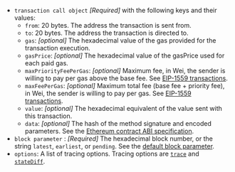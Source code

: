 - `transaction call object` _[Required]_ with the following keys and their values:
  - `from`: 20 bytes. The address the transaction is sent from.
  - `to`: 20 bytes. The address the transaction is directed to.
  - `gas`: _[optional]_ The hexadecimal value of the gas provided for the transaction execution. <!-- (Did not quite get what this means. Commenting out to avoid confusion for now.) `eth_call` consumes zero gas, but this parameter may be needed by some executions. -->
  - `gasPrice`: _[optional]_ The hexadecimal value of the gasPrice used for each paid gas.
  - `maxPriorityFeePerGas`: _[optional]_ Maximum fee, in Wei, the sender is willing to pay per gas above the base fee.
    See [EIP-1559 transactions](../../../concepts/transaction-types.md#eip-1559-transactions).
  - `maxFeePerGas`: _[optional]_ Maximum total fee (base fee + priority fee), in Wei, the sender is willing to pay per gas.
    See [EIP-1559 transactions](../../concepts/transaction-types.md#eip-1559-transactions).
  - `value`: _[optional]_ The hexadecimal equivalent of the value sent with this transaction.
  - `data`: _[optional]_ The hash of the method signature and encoded parameters. See the
    [Ethereum contract ABI specification](https://docs.soliditylang.org/en/latest/abi-spec.html).
- `block parameter` : _[Required]_ The hexadecimal block number, or the string `latest`, `earliest`, or `pending`. See the
  [default block parameter](https://ethereum.org/en/developers/docs/apis/json-rpc/#default-block).
- `options`: A list of tracing options. Tracing options are [`trace`](../../ethereum/json-rpc-methods/trace-methods/index.md#trace) and [`stateDiff`](../../ethereum/json-rpc-methods/trace-methods/index.md#statediff).
